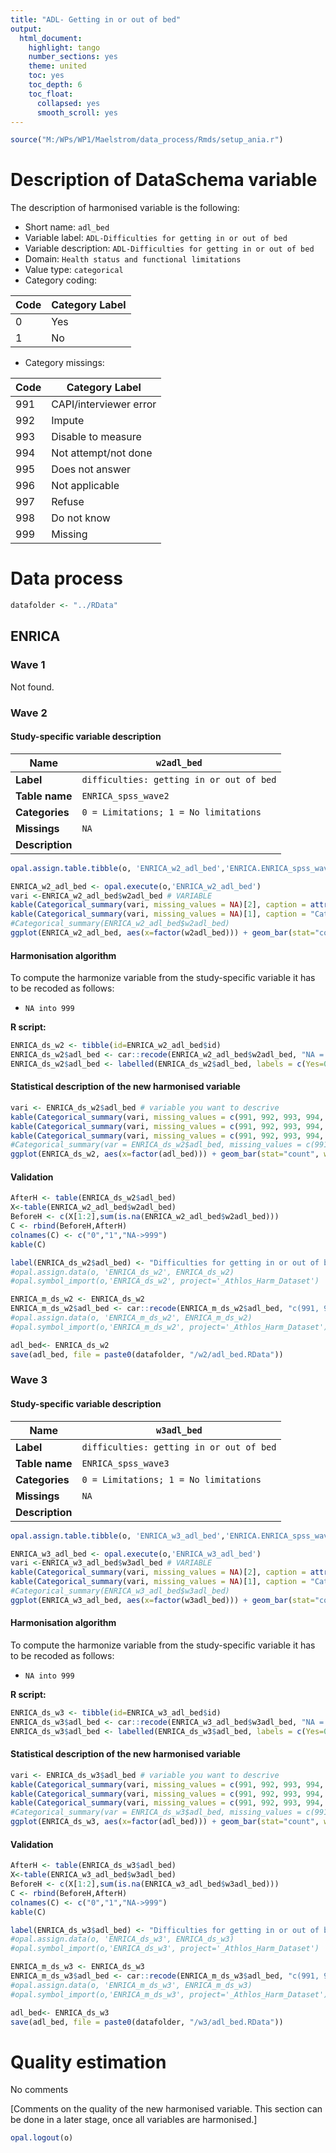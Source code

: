 ```yaml
---
title: "ADL- Getting in or out of bed"
output:
  html_document:
    highlight: tango
    number_sections: yes
    theme: united
    toc: yes
    toc_depth: 6
    toc_float:
      collapsed: yes
      smooth_scroll: yes
---
```


<!-- ########################################################## --> 

<!-- # Installation, loading packages -->
<!-- **R script:** -->

```r
source("M:/WPs/WP1/Maelstrom/data_process/Rmds/setup_ania.r")
```
<!-- ########################################################## --> 



# Description of DataSchema variable

The description of harmonised variable is the following:

* Short name: `adl_bed`
* Variable label: `ADL-Difficulties for getting in or out of bed`
* Variable description: `ADL-Difficulties for getting in or out of bed`
* Domain: `Health status and functional limitations`
* Value type: `categorical`
* Category coding:

**Code** | **Category Label**
-------- | ------------------
0        | Yes
1        | No

* Category missings: 

**Code** | **Category Label**
----| ------------------
991 | CAPI/interviewer error
992 | Impute
993 | Disable to measure
994 | Not attempt/not done
995 | Does not answer
996 | Not applicable
997 | Refuse
998 | Do not know
999 | Missing




<!-- ########################################################## --> 

# Data process

```r
datafolder <- "../RData"
```

## ENRICA


### Wave 1

Not found.


### Wave 2

#### Study-specific variable description




| **Name** | `w2adl_bed`|
|-|-|
| **Label** | `difficulties: getting in or out of bed` |
| **Table name** | `ENRICA_spss_wave2` |
| **Categories** | `0 = Limitations; 1 = No limitations` |
| **Missings** | `NA` |
| **Description** |  |


```r
opal.assign.table.tibble(o, 'ENRICA_w2_adl_bed','ENRICA.ENRICA_spss_wave2', variables=list('w2adl_bed'), missings = TRUE)
```

```r
ENRICA_w2_adl_bed <- opal.execute(o,'ENRICA_w2_adl_bed')
vari <-ENRICA_w2_adl_bed$w2adl_bed # VARIABLE
kable(Categorical_summary(vari, missing_values = NA)[2], caption = attributes(vari)$`spss::shortName`)
kable(Categorical_summary(vari, missing_values = NA)[1], caption = "Category")
#Categorical_summary(ENRICA_w2_adl_bed$w2adl_bed)
ggplot(ENRICA_w2_adl_bed, aes(x=factor(w2adl_bed))) + geom_bar(stat="count", width=0.4, fill="steelblue") + xlab("ADL - Getting in or out of bed") + ylab("Frequency")
```

#### Harmonisation algorithm

To compute the harmonize variable from the study-specific variable it has to be recoded as follows:

* `NA into 999`

**R script:**
```r
ENRICA_ds_w2 <- tibble(id=ENRICA_w2_adl_bed$id)
ENRICA_ds_w2$adl_bed <- car::recode(ENRICA_w2_adl_bed$w2adl_bed, "NA = '999' ")
ENRICA_ds_w2$adl_bed <- labelled(ENRICA_ds_w2$adl_bed, labels = c(Yes=0, No=1,Missing=999, Do_not_know=998, Refuse=997, Not_applicable=996, Does_not_answer=995,  Not_attempt_not_done=994, Disable_to_measure=993, Impute=992, CAPI_interviewer_error=991))
```

#### Statistical description of the new harmonised variable
```r
vari <- ENRICA_ds_w2$adl_bed # variable you want to descrive
kable(Categorical_summary(vari, missing_values = c(991, 992, 993, 994, 995, 996, 997, 998, 999))[3])
kable(Categorical_summary(vari, missing_values = c(991, 992, 993, 994, 995, 996, 997, 998, 999))[1], caption = "Category")
kable(Categorical_summary(vari, missing_values = c(991, 992, 993, 994, 995, 996, 997, 998, 999))[2], caption = "Type of missing")
#Categorical_summary(var = ENRICA_ds_w2$adl_bed, missing_values = c(991, 992, 993, 994, 995, 996, 997, 998, 999))
ggplot(ENRICA_ds_w2, aes(x=factor(adl_bed))) + geom_bar(stat="count", width=0.4, fill="steelblue") + xlab("ADL - Getting in or out of bed") + ylab("Frequency")
```

#### Validation
```r
AfterH <- table(ENRICA_ds_w2$adl_bed)
X<-table(ENRICA_w2_adl_bed$w2adl_bed)
BeforeH <- c(X[1:2],sum(is.na(ENRICA_w2_adl_bed$w2adl_bed)))
C <- rbind(BeforeH,AfterH)
colnames(C) <- c("0","1","NA->999")
kable(C)
```






```r

label(ENRICA_ds_w2$adl_bed) <- "Difficulties for getting in or out of bed"
#opal.assign.data(o, 'ENRICA_ds_w2', ENRICA_ds_w2)
#opal.symbol_import(o,'ENRICA_ds_w2', project='_Athlos_Harm_Dataset')

ENRICA_m_ds_w2 <- ENRICA_ds_w2
ENRICA_m_ds_w2$adl_bed <- car::recode(ENRICA_m_ds_w2$adl_bed, "c(991, 992, 993, 994, 995, 996, 997,998, 999)=NA")
#opal.assign.data(o, 'ENRICA_m_ds_w2', ENRICA_m_ds_w2)
#opal.symbol_import(o,'ENRICA_m_ds_w2', project='_Athlos_Harm_Dataset')
```

```r
adl_bed<- ENRICA_ds_w2
save(adl_bed, file = paste0(datafolder, "/w2/adl_bed.RData"))
```


### Wave 3

#### Study-specific variable description




| **Name** | `w3adl_bed`|
|-|-|
| **Label** | `difficulties: getting in or out of bed` |
| **Table name** | `ENRICA_spss_wave3` |
| **Categories** | `0 = Limitations; 1 = No limitations` |
| **Missings** | `NA` |
| **Description** |  |


```r
opal.assign.table.tibble(o, 'ENRICA_w3_adl_bed','ENRICA.ENRICA_spss_wave3', variables=list('w3adl_bed'), missings = TRUE)
```

```r
ENRICA_w3_adl_bed <- opal.execute(o,'ENRICA_w3_adl_bed')
vari <-ENRICA_w3_adl_bed$w3adl_bed # VARIABLE
kable(Categorical_summary(vari, missing_values = NA)[2], caption = attributes(vari)$`spss::shortName`)
kable(Categorical_summary(vari, missing_values = NA)[1], caption = "Category")
#Categorical_summary(ENRICA_w3_adl_bed$w3adl_bed)
ggplot(ENRICA_w3_adl_bed, aes(x=factor(w3adl_bed))) + geom_bar(stat="count", width=0.4, fill="steelblue") + xlab("ADL - Getting in or out of bed") + ylab("Frequency")
```

#### Harmonisation algorithm

To compute the harmonize variable from the study-specific variable it has to be recoded as follows:

* `NA into 999`

**R script:**
```r
ENRICA_ds_w3 <- tibble(id=ENRICA_w3_adl_bed$id)
ENRICA_ds_w3$adl_bed <- car::recode(ENRICA_w3_adl_bed$w3adl_bed, "NA = '999' ")
ENRICA_ds_w3$adl_bed <- labelled(ENRICA_ds_w3$adl_bed, labels = c(Yes=0, No=1,Missing=999, Do_not_know=998, Refuse=997, Not_applicable=996, Does_not_answer=995,  Not_attempt_not_done=994, Disable_to_measure=993, Impute=992, CAPI_interviewer_error=991))
```

#### Statistical description of the new harmonised variable
```r
vari <- ENRICA_ds_w3$adl_bed # variable you want to descrive
kable(Categorical_summary(vari, missing_values = c(991, 992, 993, 994, 995, 996, 997, 998, 999))[3])
kable(Categorical_summary(vari, missing_values = c(991, 992, 993, 994, 995, 996, 997, 998, 999))[1], caption = "Category")
kable(Categorical_summary(vari, missing_values = c(991, 992, 993, 994, 995, 996, 997, 998, 999))[2], caption = "Type of missing")
#Categorical_summary(var = ENRICA_ds_w3$adl_bed, missing_values = c(991, 992, 993, 994, 995, 996, 997, 998, 999))
ggplot(ENRICA_ds_w3, aes(x=factor(adl_bed))) + geom_bar(stat="count", width=0.4, fill="steelblue") + xlab("ADL - Getting in or out of bed") + ylab("Frequency")
```

#### Validation
```r
AfterH <- table(ENRICA_ds_w3$adl_bed)
X<-table(ENRICA_w3_adl_bed$w3adl_bed)
BeforeH <- c(X[1:2],sum(is.na(ENRICA_w3_adl_bed$w3adl_bed)))
C <- rbind(BeforeH,AfterH)
colnames(C) <- c("0","1","NA->999")
kable(C)
```






```r

label(ENRICA_ds_w3$adl_bed) <- "Difficulties for getting in or out of bed"
#opal.assign.data(o, 'ENRICA_ds_w3', ENRICA_ds_w3)
#opal.symbol_import(o,'ENRICA_ds_w3', project='_Athlos_Harm_Dataset')

ENRICA_m_ds_w3 <- ENRICA_ds_w3
ENRICA_m_ds_w3$adl_bed <- car::recode(ENRICA_m_ds_w3$adl_bed, "c(991, 992, 993, 994, 995, 996, 997,998, 999)=NA")
#opal.assign.data(o, 'ENRICA_m_ds_w3', ENRICA_m_ds_w3)
#opal.symbol_import(o,'ENRICA_m_ds_w3', project='_Athlos_Harm_Dataset')
```

```r
adl_bed<- ENRICA_ds_w3
save(adl_bed, file = paste0(datafolder, "/w3/adl_bed.RData"))
```

# Quality estimation

No comments

[Comments on the quality of the new harmonised variable. This section can be done in a later stage, once all variables are harmonised.]



```r
opal.logout(o)
```
